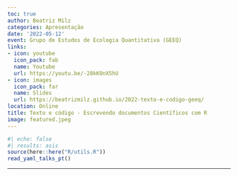 ```yaml
---
toc: true
author: Beatriz Milz
categories: Apresentação
date: '2022-05-12'
event: Grupo de Estudos de Ecologia Quantitativa (GEEQ)
links:
- icon: youtube
  icon_pack: fab
  name: Youtube
  url: https://youtu.be/-28kKOnX5hU
- icon: images
  icon_pack: far
  name: Slides
  url: https://beatrizmilz.github.io/2022-texto-e-codigo-geeq/
location: Online
title: Texto e código - Escrevendo documentos Científicos com R
image: featured.jpeg
---
```


```r
#| echo: false
#| results: asis
source(here::here("R/utils.R"))
read_yaml_talks_pt()
```

------------------------------------------------------------------------
